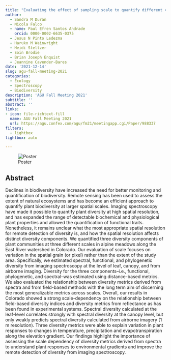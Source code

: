 ```yaml
---
title: "Evaluating the effect of sampling scale to quantify different components of plant biodiversity with imaging spectroscopy"
author: 
  - Sandra M Duran
  - Nicola Falco
  - name: Paul Efren Santos Andrade
    orcid: 0000-0002-6635-0375
  - Jesus N Pinto Ledezma
  - Haruko M Wainwright
  - Heidi Steltzer 
  - Eoin Brodie
  - Brian Joseph Enquist
  - Jeannine Cavender-Bares
date: '2021-12-14'
slug: agu-fall-meeting-2021
categories:
  - Ecology
  - Spectroscopy
  - Biodiversity
description: 'AGU Fall Meeting 2021'
subtitle: ''
abstract: ''
links:
- icon: file-richtext-fill
  name: AGU Fall Meeting 2021
  url: https://agu.confex.com/agu/fm21/meetingapp.cgi/Paper/988337
filters:
  - lightbox
lightbox: auto

---
```



![Poster](featured.png)


## Abstract

Declines in biodiversity have increased the need for better monitoring and quantification of biodiversity. Remote sensing has been used to assess the extent of natural ecosystems and has become an efficient approach to quantify plant biodiversity at larger spatial scales. Imaging spectroscopy have made it possible to quantify plant diversity at high spatial resolution, and has expanded the range of detectable biochemical and physiological plant properties and allowed the quantification of functional traits. Nonetheless, it remains unclear what the most appropriate spatial resolution for remote detection of diversity is, and how the spatial resolution affects distinct diversity components. We quantified three diversity components of plant communities at three different scales in alpine meadows along the East River watershed in Colorado. Our evaluation of scale focuses on variation in the spatial grain (or pixel) rather than the extent of the study area. Specifically, we estimated spectral, functional, and phylogenetic diversity from imaging spectroscopy at the level of leaf, canopy, and from airborne imaging. Diversity for the three components--i.e., functional, phylogenetic, and spectral--was estimated using distance-based metrics. We also evaluated the relationship between diversity metrics derived from spectra and from field-based methods with the long term aim of discerning the most generalizable metrics across scales. Overall, our results in Colorado showed a strong scale-dependency on the relationship between field-based diversity indices and diversity metrics from reflectance as has been found in experimental systems. Spectral diversity calculated at the leaf-level correlates strongly with spectral diversity at the canopy level, but only weakly predicts spectral diversity calculated from airborne imagery (1 m resolution). Three diversity metrics were able to explain variation in plant responses to changes in temperature, precipitation and evapotranspiration along the elevation gradient. Our findings highlight the importance of assessing the scale dependency of diversity metrics derived from spectra to understand plant responses to environmental gradients and improve the remote detection of diversity from imaging spectroscopy.

